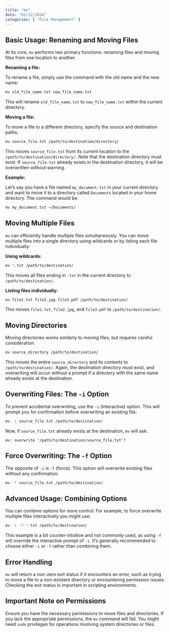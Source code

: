 ```yaml
---
title: "mv"
date: "02/12/2024"
categories: [ "File Management" ]
---
```

## Basic Usage: Renaming and Moving Files

At its core, `mv` performs two primary functions: renaming files and moving files from one location to another.

**Renaming a file:**

To rename a file, simply use the command with the old name and the new name:

```bash
mv old_file_name.txt new_file_name.txt
```

This will rename `old_file_name.txt` to `new_file_name.txt` within the current directory.

**Moving a file:**

To move a file to a different directory, specify the source and destination paths:

```bash
mv source_file.txt /path/to/destination/directory/
```

This moves `source_file.txt` from its current location to the `/path/to/destination/directory/`.  Note that the destination directory must exist.  If `source_file.txt` already exists in the destination directory, it will be overwritten without warning.

**Example:**

Let's say you have a file named `my_document.txt` in your current directory and want to move it to a directory called `Documents` located in your home directory.  The command would be:

```bash
mv my_document.txt ~/Documents/
```


## Moving Multiple Files

`mv` can efficiently handle multiple files simultaneously. You can move multiple files into a single directory using wildcards or by listing each file individually:

**Using wildcards:**

```bash
mv *.txt /path/to/destination/
```

This moves all files ending in `.txt` in the current directory to `/path/to/destination/`.

**Listing files individually:**

```bash
mv file1.txt file2.jpg file3.pdf /path/to/destination/
```

This moves `file1.txt`, `file2.jpg`, and `file3.pdf` to `/path/to/destination/`.


## Moving Directories

Moving directories works similarly to moving files, but requires careful consideration.

```bash
mv source_directory /path/to/destination/
```

This moves the entire `source_directory` and its contents to `/path/to/destination/`. Again, the destination directory must exist, and overwriting will occur without a prompt if a directory with the same name already exists at the destination.


##  Overwriting Files: The `-i` Option

To prevent accidental overwriting, use the `-i` (interactive) option.  This will prompt you for confirmation before overwriting an existing file:


```bash
mv -i source_file.txt /path/to/destination/
```

Now, if `source_file.txt` already exists at the destination, `mv` will ask:

```
mv: overwrite ‘/path/to/destination/source_file.txt’? 
```


##  Force Overwriting: The `-f` Option

The opposite of `-i` is `-f` (force). This option will overwrite existing files without any confirmation:

```bash
mv -f source_file.txt /path/to/destination/
```


## Advanced Usage: Combining Options

You can combine options for more control. For example, to force overwrite multiple files interactively you might use:

```bash
mv -i -f *.txt /path/to/destination/ 
```

This example is a bit counter-intuitive and not commonly used, as using `-f` will override the interactive prompt of `-i`.  It's generally recommended to choose either `-i` or `-f` rather than combining them.


##  Error Handling

`mv` will return a non-zero exit status if it encounters an error, such as trying to move a file to a non-existent directory or encountering permission issues. Checking the exit status is important in scripting environments.


##  Important Note on Permissions

Ensure you have the necessary permissions to move files and directories.  If you lack the appropriate permissions, the `mv` command will fail.  You might need `sudo` privileges for operations involving system directories or files.

